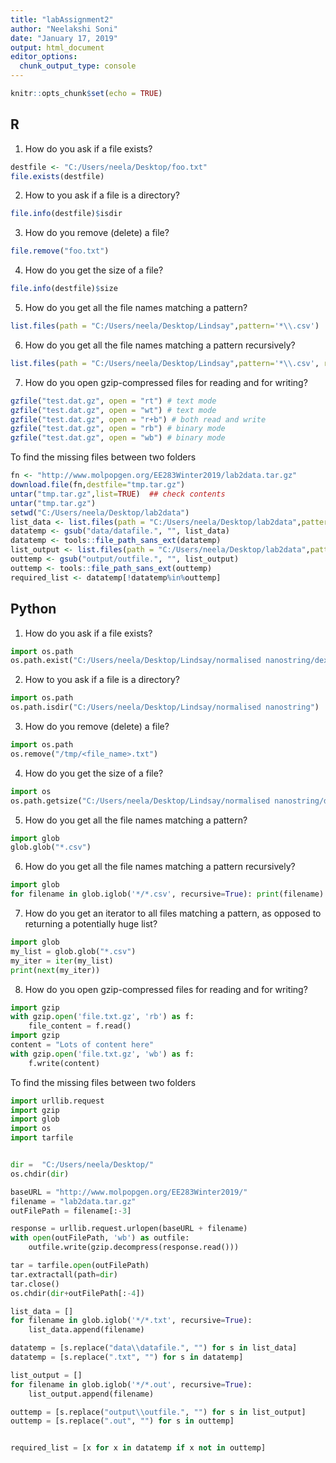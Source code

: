 ```yaml
---
title: "labAssignment2"
author: "Neelakshi Soni"
date: "January 17, 2019"
output: html_document
editor_options: 
  chunk_output_type: console
---
```


```r
knitr::opts_chunk$set(echo = TRUE)
```

## R

1. How do you ask if a file exists?

```r
destfile <- "C:/Users/neela/Desktop/foo.txt"
file.exists(destfile)
```

2. How to you ask if a file is a directory?

```r
file.info(destfile)$isdir
```

3. How do you remove (delete) a file?

```r
file.remove("foo.txt")
```
4. How do you get the size of a file?

```r
file.info(destfile)$size
```
5. How do you get all the file names matching a pattern?

```r
list.files(path = "C:/Users/neela/Desktop/Lindsay",pattern='*\\.csv')
```
6. How do you get all the file names matching a pattern recursively?

```r
list.files(path = "C:/Users/neela/Desktop/Lindsay",pattern='*\\.csv', recursive=T, full.names = T)
```

7. How do you open gzip-compressed files for reading and for writing?

```r
gzfile("test.dat.gz", open = "rt") # text mode
gzfile("test.dat.gz", open = "wt") # text mode
gzfile("test.dat.gz", open = "r+b") # both read and write
gzfile("test.dat.gz", open = "rb") # binary mode
gzfile("test.dat.gz", open = "wb") # binary mode
```

To find the missing files between two folders

```r
fn <- "http://www.molpopgen.org/EE283Winter2019/lab2data.tar.gz"
download.file(fn,destfile="tmp.tar.gz")
untar("tmp.tar.gz",list=TRUE)  ## check contents
untar("tmp.tar.gz")
setwd("C:/Users/neela/Desktop/lab2data")
list_data <- list.files(path = "C:/Users/neela/Desktop/lab2data",pattern='datafile.*\\.txt', recursive = T)
datatemp <- gsub("data/datafile.", "", list_data)
datatemp <- tools::file_path_sans_ext(datatemp)
list_output <- list.files(path = "C:/Users/neela/Desktop/lab2data",pattern='outfile.*\\.out', recursive = T)
outtemp <- gsub("output/outfile.", "", list_output)
outtemp <- tools::file_path_sans_ext(outtemp)
required_list <- datatemp[!datatemp%in%outtemp]
```


## Python

1. How do you ask if a file exists?

```python
import os.path
os.path.exist("C:/Users/neela/Desktop/Lindsay/normalised nanostring/dexp.R")
```

2. How to you ask if a file is a directory?

```python
import os.path
os.path.isdir("C:/Users/neela/Desktop/Lindsay/normalised nanostring")
```

3. How do you remove (delete) a file?

```python
import os.path
os.remove("/tmp/<file_name>.txt")
```

4. How do you get the size of a file?

```python
import os
os.path.getsize("C:/Users/neela/Desktop/Lindsay/normalised nanostring/dexp.R")
```

5. How do you get all the file names matching a pattern?

```python
import glob
glob.glob("*.csv")
```

6. How do you get all the file names matching a pattern recursively?

```python
import glob
for filename in glob.iglob('*/*.csv', recursive=True): print(filename)
```

7. How do you get an iterator to all files matching a pattern, as opposed to returning a potentially huge list?

```python
import glob
my_list = glob.glob("*.csv")
my_iter = iter(my_list)
print(next(my_iter))
```

8. How do you open gzip-compressed files for reading and for writing?

```python
import gzip
with gzip.open('file.txt.gz', 'rb') as f:
    file_content = f.read()
import gzip
content = "Lots of content here"
with gzip.open('file.txt.gz', 'wb') as f:
    f.write(content)
```

To find the missing files between two folders

```python
import urllib.request
import gzip
import glob
import os
import tarfile


dir =  "C:/Users/neela/Desktop/"
os.chdir(dir)

baseURL = "http://www.molpopgen.org/EE283Winter2019/"
filename = "lab2data.tar.gz"
outFilePath = filename[:-3]

response = urllib.request.urlopen(baseURL + filename)
with open(outFilePath, 'wb') as outfile:
    outfile.write(gzip.decompress(response.read()))

tar = tarfile.open(outFilePath) 
tar.extractall(path=dir) 
tar.close()
os.chdir(dir+outFilePath[:-4]) 

list_data = []
for filename in glob.iglob('*/*.txt', recursive=True): 
    list_data.append(filename)

datatemp = [s.replace("data\\datafile.", "") for s in list_data]
datatemp = [s.replace(".txt", "") for s in datatemp]

list_output = []
for filename in glob.iglob('*/*.out', recursive=True): 
    list_output.append(filename)

outtemp = [s.replace("output\\outfile.", "") for s in list_output]
outtemp = [s.replace(".out", "") for s in outtemp]


required_list = [x for x in datatemp if x not in outtemp]
```


